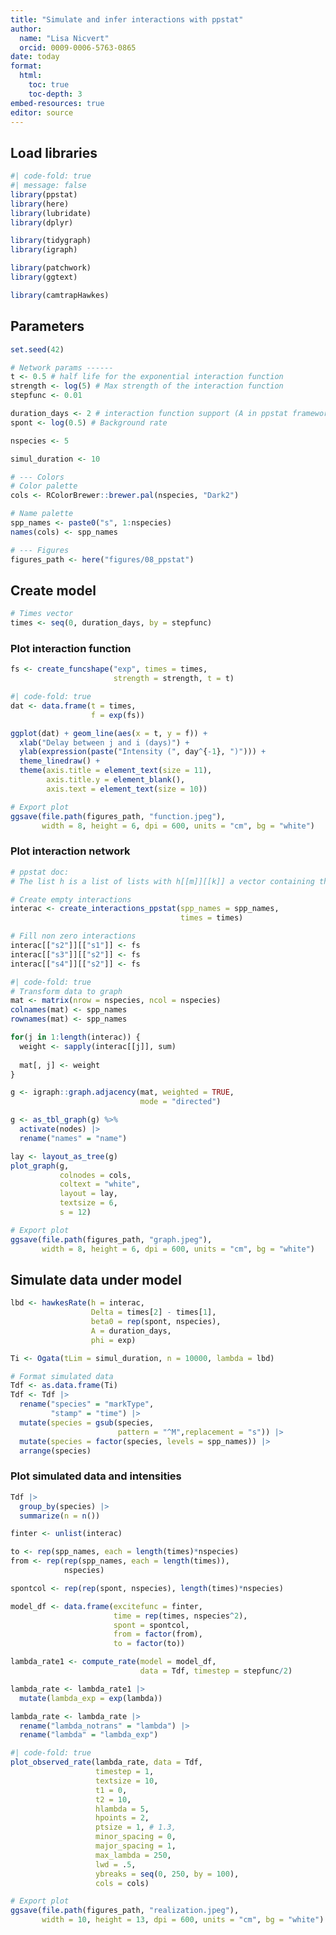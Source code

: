 ```yaml
---
title: "Simulate and infer interactions with ppstat"
author: 
  name: "Lisa Nicvert"
  orcid: 0009-0006-5763-0865
date: today
format: 
  html:
    toc: true
    toc-depth: 3
embed-resources: true
editor: source
---
```


## Load libraries

```r
#| code-fold: true
#| message: false
library(ppstat)
library(here)
library(lubridate)
library(dplyr)

library(tidygraph)
library(igraph)

library(patchwork)
library(ggtext)

library(camtrapHawkes)
```

## Parameters

```r
set.seed(42)

# Network params ------
t <- 0.5 # half life for the exponential interaction function
strength <- log(5) # Max strength of the interaction function
stepfunc <- 0.01

duration_days <- 2 # interaction function support (A in ppstat framework)
spont <- log(0.5) # Background rate

nspecies <- 5

simul_duration <- 10

# --- Colors
# Color palette
cols <- RColorBrewer::brewer.pal(nspecies, "Dark2")

# Name palette
spp_names <- paste0("s", 1:nspecies)
names(cols) <- spp_names

# --- Figures
figures_path <- here("figures/08_ppstat")
```

## Create model

```r
# Times vector
times <- seq(0, duration_days, by = stepfunc)
```

### Plot interaction function

```r
fs <- create_funcshape("exp", times = times, 
                       strength = strength, t = t)
```


```r
#| code-fold: true
dat <- data.frame(t = times,
                  f = exp(fs))

ggplot(dat) + geom_line(aes(x = t, y = f)) +
  xlab("Delay between j and i (days)") +
  ylab(expression(paste("Intensity (", day^{-1}, ")"))) +
  theme_linedraw() +
  theme(axis.title = element_text(size = 11),
        axis.title.y = element_blank(),
        axis.text = element_text(size = 10))

# Export plot
ggsave(file.path(figures_path, "function.jpeg"),
       width = 8, height = 6, dpi = 600, units = "cm", bg = "white")
```

### Plot interaction network

```r
# ppstat doc:
# The list h is a list of lists with h[[m]][[k]] a vector containing the effect of the k'th process on the m'th process.

# Create empty interactions
interac <- create_interactions_ppstat(spp_names = spp_names, 
                                      times = times)

# Fill non zero interactions
interac[["s2"]][["s1"]] <- fs
interac[["s3"]][["s2"]] <- fs
interac[["s4"]][["s2"]] <- fs
```

```r
#| code-fold: true
# Transform data to graph
mat <- matrix(nrow = nspecies, ncol = nspecies)
colnames(mat) <- spp_names
rownames(mat) <- spp_names

for(j in 1:length(interac)) {
  weight <- sapply(interac[[j]], sum)
  
  mat[, j] <- weight
}

g <- igraph::graph.adjacency(mat, weighted = TRUE, 
                             mode = "directed")

g <- as_tbl_graph(g) %>% 
  activate(nodes) |> 
  rename("names" = "name")

lay <- layout_as_tree(g)
plot_graph(g,
           colnodes = cols,
           coltext = "white",
           layout = lay,
           textsize = 6, 
           s = 12)

# Export plot
ggsave(file.path(figures_path, "graph.jpeg"),
       width = 8, height = 6, dpi = 600, units = "cm", bg = "white")
```

## Simulate data under model

```r
lbd <- hawkesRate(h = interac,
                  Delta = times[2] - times[1],
                  beta0 = rep(spont, nspecies),
                  A = duration_days,
                  phi = exp)
```

```r
Ti <- Ogata(tLim = simul_duration, n = 10000, lambda = lbd)
```

```r
# Format simulated data
Tdf <- as.data.frame(Ti)
Tdf <- Tdf |> 
  rename("species" = "markType",
         "stamp" = "time") |> 
  mutate(species = gsub(species, 
                        pattern = "^M",replacement = "s")) |> 
  mutate(species = factor(species, levels = spp_names)) |> 
  arrange(species)
```

### Plot simulated data and intensities

```r
Tdf |> 
  group_by(species) |> 
  summarize(n = n())
```

```r
finter <- unlist(interac)

to <- rep(spp_names, each = length(times)*nspecies)
from <- rep(rep(spp_names, each = length(times)), 
            nspecies)

spontcol <- rep(rep(spont, nspecies), length(times)*nspecies)

model_df <- data.frame(excitefunc = finter,
                       time = rep(times, nspecies^2),
                       spont = spontcol,
                       from = factor(from),
                       to = factor(to))
```

```r
lambda_rate1 <- compute_rate(model = model_df, 
                             data = Tdf, timestep = stepfunc/2)
```

```r
lambda_rate <- lambda_rate1 |> 
  mutate(lambda_exp = exp(lambda))

lambda_rate <- lambda_rate |> 
  rename("lambda_notrans" = "lambda") |> 
  rename("lambda" = "lambda_exp")
```

```r
#| code-fold: true
plot_observed_rate(lambda_rate, data = Tdf, 
                   timestep = 1,
                   textsize = 10,
                   t1 = 0,
                   t2 = 10,
                   hlambda = 5,
                   hpoints = 2,
                   ptsize = 1, # 1.3,
                   minor_spacing = 0,
                   major_spacing = 1,
                   max_lambda = 250,
                   lwd = .5,
                   ybreaks = seq(0, 250, by = 100),
                   cols = cols)

# Export plot
ggsave(file.path(figures_path, "realization.jpeg"),
       width = 10, height = 13, dpi = 600, units = "cm", bg = "white")
```